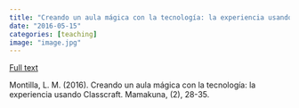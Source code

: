 ```yaml
---
title: "Creando un aula mágica con la tecnología: la experiencia usando Classcraft"
date: "2016-05-15"
categories: [teaching]
image: "image.jpg"
---
```


[Full text](https://revistas.unae.edu.ec/index.php/mamakuna/article/view/29)

Montilla, L. M. (2016). Creando un aula mágica con la tecnología: la experiencia usando Classcraft. Mamakuna, (2), 28-35.